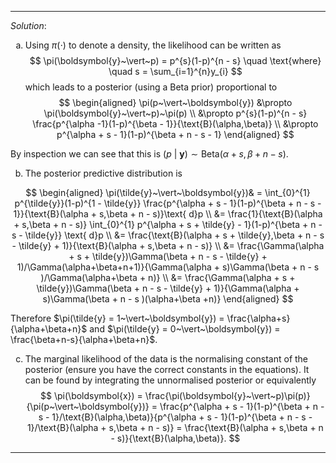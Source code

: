 
***
*Solution*: 

(a) Using $\pi(\cdot)$ to denote a density, the likelihood can be written as 
$$
\pi(\boldsymbol{y}~\vert~p) = p^{s}(1-p)^{n - s} \quad \text{where} \quad s = \sum_{i=1}^{n}y_{i}
$$
which leads to a posterior (using a Beta prior) proportional to
$$
\begin{aligned}
\pi(p~\vert~\boldsymbol{y}) &\propto \pi(\boldsymbol{y}~\vert~p)~\pi(p) \\
&\propto p^{s}(1-p)^{n - s} \frac{p^{\alpha -1}(1-p)^{\beta - 1}}{\text{B}(\alpha,\beta)} \\
&\propto p^{\alpha + s - 1}(1-p)^{\beta + n - s - 1}
\end{aligned}
$$

By inspection we can see that this is $(p~\vert~\boldsymbol{y}) \sim \text{Beta}(\alpha + s,\beta + n - s)$.

(b) The posterior predictive distribution is

$$
\begin{aligned}
\pi(\tilde{y}~\vert~\boldsymbol{y})& = \int_{0}^{1} p^{\tilde{y}}(1-p)^{1 - \tilde{y}} \frac{p^{\alpha + s - 1}(1-p)^{\beta + n - s - 1}}{\text{B}(\alpha + s,\beta + n - s)}\text{ d}p \\
&= \frac{1}{\text{B}(\alpha + s,\beta + n - s)} \int_{0}^{1} p^{\alpha + s + \tilde{y} - 1}(1-p)^{\beta + n - s - \tilde{y}} \text{ d}p  \\
&= \frac{\text{B}(\alpha + s + \tilde{y},\beta + n - s - \tilde{y} + 1)}{\text{B}(\alpha + s,\beta + n - s)} \\
&= \frac{\Gamma(\alpha + s + \tilde{y})\Gamma(\beta + n - s - \tilde{y} + 1)/\Gamma(\alpha+\beta+n+1)}{\Gamma(\alpha + s)\Gamma(\beta + n - s )/\Gamma(\alpha+\beta + n)} \\
&= \frac{\Gamma(\alpha + s + \tilde{y})\Gamma(\beta + n - s - \tilde{y} + 1)}{\Gamma(\alpha + s)\Gamma(\beta + n - s )(\alpha+\beta +n)}
\end{aligned}
$$

Therefore $\pi(\tilde{y} = 1~\vert~\boldsymbol{y}) = \frac{\alpha+s}{\alpha+\beta+n}$ and $\pi(\tilde{y} = 0~\vert~\boldsymbol{y}) = \frac{\beta+n-s}{\alpha+\beta+n}$.

(c) The marginal likelihood of the data is the normalising constant of the posterior (ensure you have the correct constants in the equations). It can be found by integrating the unnormalised posterior or equivalently
$$
\pi(\boldsymbol{x}) = \frac{\pi(\boldsymbol{y}~\vert~p)\pi(p)}{\pi(p~\vert~\boldsymbol{y})} = \frac{p^{\alpha + s - 1}(1-p)^{\beta + n - s - 1}/\text{B}(\alpha,\beta)}{p^{\alpha + s - 1}(1-p)^{\beta + n - s - 1}/\text{B}(\alpha + s,\beta + n - s)} = \frac{\text{B}(\alpha + s,\beta + n - s)}{\text{B}(\alpha,\beta)}.
$$

***